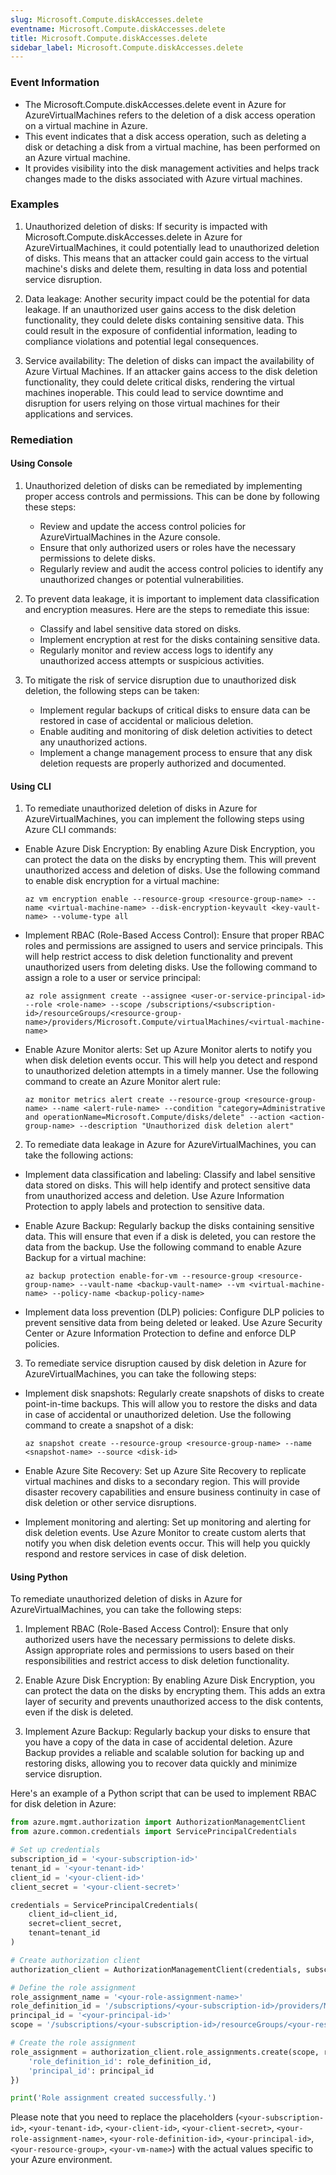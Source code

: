 ```yaml
--- 
slug: Microsoft.Compute.diskAccesses.delete
eventname: Microsoft.Compute.diskAccesses.delete
title: Microsoft.Compute.diskAccesses.delete
sidebar_label: Microsoft.Compute.diskAccesses.delete
---
```

                       
### Event Information

- The Microsoft.Compute.diskAccesses.delete event in Azure for AzureVirtualMachines refers to the deletion of a disk access operation on a virtual machine in Azure.
- This event indicates that a disk access operation, such as deleting a disk or detaching a disk from a virtual machine, has been performed on an Azure virtual machine.
- It provides visibility into the disk management activities and helps track changes made to the disks associated with Azure virtual machines.


### Examples

1. Unauthorized deletion of disks: If security is impacted with Microsoft.Compute.diskAccesses.delete in Azure for AzureVirtualMachines, it could potentially lead to unauthorized deletion of disks. This means that an attacker could gain access to the virtual machine's disks and delete them, resulting in data loss and potential service disruption.

2. Data leakage: Another security impact could be the potential for data leakage. If an unauthorized user gains access to the disk deletion functionality, they could delete disks containing sensitive data. This could result in the exposure of confidential information, leading to compliance violations and potential legal consequences.

3. Service availability: The deletion of disks can impact the availability of Azure Virtual Machines. If an attacker gains access to the disk deletion functionality, they could delete critical disks, rendering the virtual machines inoperable. This could lead to service downtime and disruption for users relying on those virtual machines for their applications and services.

### Remediation

#### Using Console

1. Unauthorized deletion of disks can be remediated by implementing proper access controls and permissions. This can be done by following these steps:
   - Review and update the access control policies for AzureVirtualMachines in the Azure console.
   - Ensure that only authorized users or roles have the necessary permissions to delete disks.
   - Regularly review and audit the access control policies to identify any unauthorized changes or potential vulnerabilities.

2. To prevent data leakage, it is important to implement data classification and encryption measures. Here are the steps to remediate this issue:
   - Classify and label sensitive data stored on disks.
   - Implement encryption at rest for the disks containing sensitive data.
   - Regularly monitor and review access logs to identify any unauthorized access attempts or suspicious activities.

3. To mitigate the risk of service disruption due to unauthorized disk deletion, the following steps can be taken:
   - Implement regular backups of critical disks to ensure data can be restored in case of accidental or malicious deletion.
   - Enable auditing and monitoring of disk deletion activities to detect any unauthorized actions.
   - Implement a change management process to ensure that any disk deletion requests are properly authorized and documented.

#### Using CLI

1. To remediate unauthorized deletion of disks in Azure for AzureVirtualMachines, you can implement the following steps using Azure CLI commands:

- Enable Azure Disk Encryption: By enabling Azure Disk Encryption, you can protect the data on the disks by encrypting them. This will prevent unauthorized access and deletion of disks. Use the following command to enable disk encryption for a virtual machine:

  ```
  az vm encryption enable --resource-group <resource-group-name> --name <virtual-machine-name> --disk-encryption-keyvault <key-vault-name> --volume-type all
  ```

- Implement RBAC (Role-Based Access Control): Ensure that proper RBAC roles and permissions are assigned to users and service principals. This will help restrict access to disk deletion functionality and prevent unauthorized users from deleting disks. Use the following command to assign a role to a user or service principal:

  ```
  az role assignment create --assignee <user-or-service-principal-id> --role <role-name> --scope /subscriptions/<subscription-id>/resourceGroups/<resource-group-name>/providers/Microsoft.Compute/virtualMachines/<virtual-machine-name>
  ```

- Enable Azure Monitor alerts: Set up Azure Monitor alerts to notify you when disk deletion events occur. This will help you detect and respond to unauthorized deletion attempts in a timely manner. Use the following command to create an Azure Monitor alert rule:

  ```
  az monitor metrics alert create --resource-group <resource-group-name> --name <alert-rule-name> --condition "category=Administrative and operationName=Microsoft.Compute/disks/delete" --action <action-group-name> --description "Unauthorized disk deletion alert"
  ```

2. To remediate data leakage in Azure for AzureVirtualMachines, you can take the following actions:

- Implement data classification and labeling: Classify and label sensitive data stored on disks. This will help identify and protect sensitive data from unauthorized access and deletion. Use Azure Information Protection to apply labels and protection to sensitive data.

- Enable Azure Backup: Regularly backup the disks containing sensitive data. This will ensure that even if a disk is deleted, you can restore the data from the backup. Use the following command to enable Azure Backup for a virtual machine:

  ```
  az backup protection enable-for-vm --resource-group <resource-group-name> --vault-name <backup-vault-name> --vm <virtual-machine-name> --policy-name <backup-policy-name>
  ```

- Implement data loss prevention (DLP) policies: Configure DLP policies to prevent sensitive data from being deleted or leaked. Use Azure Security Center or Azure Information Protection to define and enforce DLP policies.

3. To remediate service disruption caused by disk deletion in Azure for AzureVirtualMachines, you can take the following steps:

- Implement disk snapshots: Regularly create snapshots of disks to create point-in-time backups. This will allow you to restore the disks and data in case of accidental or unauthorized deletion. Use the following command to create a snapshot of a disk:

  ```
  az snapshot create --resource-group <resource-group-name> --name <snapshot-name> --source <disk-id>
  ```

- Enable Azure Site Recovery: Set up Azure Site Recovery to replicate virtual machines and disks to a secondary region. This will provide disaster recovery capabilities and ensure business continuity in case of disk deletion or other service disruptions.

- Implement monitoring and alerting: Set up monitoring and alerting for disk deletion events. Use Azure Monitor to create custom alerts that notify you when disk deletion events occur. This will help you quickly respond and restore services in case of disk deletion.

#### Using Python

To remediate unauthorized deletion of disks in Azure for AzureVirtualMachines, you can take the following steps:

1. Implement RBAC (Role-Based Access Control): Ensure that only authorized users have the necessary permissions to delete disks. Assign appropriate roles and permissions to users based on their responsibilities and restrict access to disk deletion functionality.

2. Enable Azure Disk Encryption: By enabling Azure Disk Encryption, you can protect the data on the disks by encrypting them. This adds an extra layer of security and prevents unauthorized access to the disk contents, even if the disk is deleted.

3. Implement Azure Backup: Regularly backup your disks to ensure that you have a copy of the data in case of accidental deletion. Azure Backup provides a reliable and scalable solution for backing up and restoring disks, allowing you to recover data quickly and minimize service disruption.

Here's an example of a Python script that can be used to implement RBAC for disk deletion in Azure:

```python
from azure.mgmt.authorization import AuthorizationManagementClient
from azure.common.credentials import ServicePrincipalCredentials

# Set up credentials
subscription_id = '<your-subscription-id>'
tenant_id = '<your-tenant-id>'
client_id = '<your-client-id>'
client_secret = '<your-client-secret>'

credentials = ServicePrincipalCredentials(
    client_id=client_id,
    secret=client_secret,
    tenant=tenant_id
)

# Create authorization client
authorization_client = AuthorizationManagementClient(credentials, subscription_id)

# Define the role assignment
role_assignment_name = '<your-role-assignment-name>'
role_definition_id = '/subscriptions/<your-subscription-id>/providers/Microsoft.Authorization/roleDefinitions/<your-role-definition-id>'
principal_id = '<your-principal-id>'
scope = '/subscriptions/<your-subscription-id>/resourceGroups/<your-resource-group>/providers/Microsoft.Compute/virtualMachines/<your-vm-name>'

# Create the role assignment
role_assignment = authorization_client.role_assignments.create(scope, role_assignment_name, {
    'role_definition_id': role_definition_id,
    'principal_id': principal_id
})

print('Role assignment created successfully.')
```

Please note that you need to replace the placeholders (`<your-subscription-id>`, `<your-tenant-id>`, `<your-client-id>`, `<your-client-secret>`, `<your-role-assignment-name>`, `<your-role-definition-id>`, `<your-principal-id>`, `<your-resource-group>`, `<your-vm-name>`) with the actual values specific to your Azure environment.


 